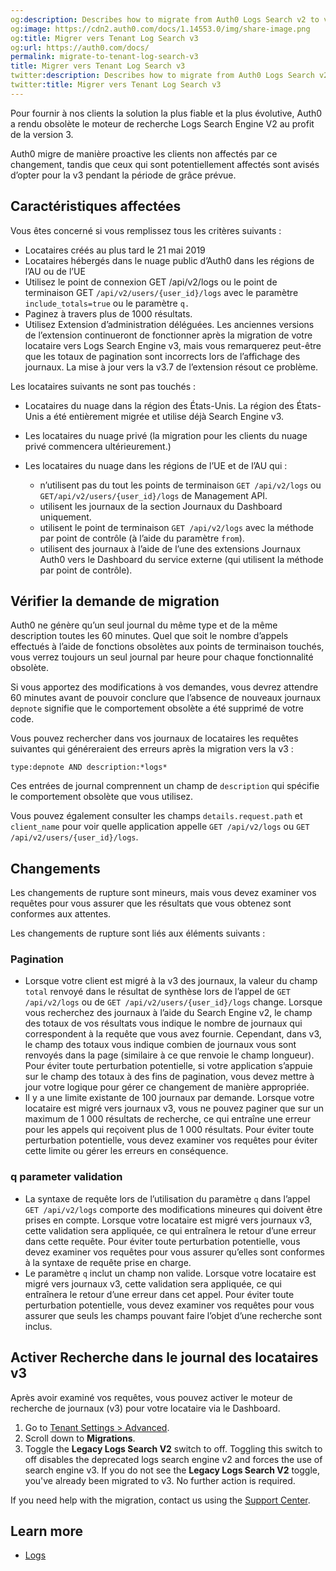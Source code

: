 ```yaml
---
og:description: Describes how to migrate from Auth0 Logs Search v2 to v3.
og:image: https://cdn2.auth0.com/docs/1.14553.0/img/share-image.png
og:title: Migrer vers Tenant Log Search v3
og:url: https://auth0.com/docs/
permalink: migrate-to-tenant-log-search-v3
title: Migrer vers Tenant Log Search v3
twitter:description: Describes how to migrate from Auth0 Logs Search v2 to v3.
twitter:title: Migrer vers Tenant Log Search v3
---
```


Pour fournir à nos clients la solution la plus fiable et la plus évolutive, Auth0 a rendu obsolète le moteur de recherche Logs Search Engine V2 au profit de la version 3.

Auth0 migre de manière proactive les clients non affectés par ce changement, tandis que ceux qui sont potentiellement affectés sont avisés d’opter pour la v3 pendant la période de grâce prévue.

## Caractéristiques affectées

Vous êtes concerné si vous remplissez tous les critères suivants :

* Locataires créés au plus tard le 21 mai 2019
* Locataires hébergés dans le nuage public d’Auth0 dans les régions de l’AU ou de l’UE
* Utilisez le point de connexion GET /api/v2/logs ou le point de terminaison GET `/api/v2/users/{user_id}/logs` avec le paramètre `include_totals=true` ou le paramètre `q.`
* Paginez à travers plus de 1000 résultats.
* Utilisez Extension d’administration déléguées. Les anciennes versions de l’extension continueront de fonctionner après la migration de votre locataire vers Logs Search Engine v3, mais vous remarquerez peut-être que les totaux de pagination sont incorrects lors de l’affichage des journaux. La mise à jour vers la v3.7 de l’extension résout ce problème.

Les locataires suivants ne sont pas touchés :

* Locataires du nuage dans la région des États-Unis. La région des États-Unis a été entièrement migrée et utilise déjà Search Engine v3.
* Les locataires du nuage privé (la migration pour les clients du nuage privé commencera ultérieurement.)
* Les locataires du nuage dans les régions de l’UE et de l’AU qui :

  + n’utilisent pas du tout les points de terminaison `GET /api/v2/logs` ou `GET/api/v2/users/{user_id}/logs` de Management API.
  + utilisent les journaux de la section Journaux du Dashboard uniquement.
  + utilisent le point de terminaison `GET /api/v2/logs` avec la méthode par point de contrôle (à l’aide du paramètre `from`).
  + utilisent des journaux à l’aide de l’une des extensions Journaux Auth0 vers le Dashboard du service externe (qui utilisent la méthode par point de contrôle).

## Vérifier la demande de migration

Auth0 ne génère qu’un seul journal du même type et de la même description toutes les 60 minutes. Quel que soit le nombre d’appels effectués à l’aide de fonctions obsolètes aux points de terminaison touchés, vous verrez toujours un seul journal par heure pour chaque fonctionnalité obsolète.

Si vous apportez des modifications à vos demandes, vous devrez attendre 60 minutes avant de pouvoir conclure que l’absence de nouveaux journaux `depnote` signifie que le comportement obsolète a été supprimé de votre code.

Vous pouvez rechercher dans vos journaux de locataires les requêtes suivantes qui généreraient des erreurs après la migration vers la v3 :

`type:depnote AND description:*logs*`

Ces entrées de journal comprennent un champ de `description` qui spécifie le comportement obsolète que vous utilisez.

Vous pouvez également consulter les champs `details.request.path` et `client_name` pour voir quelle application appelle `GET /api/v2/logs` ou `GET /api/v2/users/{user_id}/logs`.

## Changements

Les changements de rupture sont mineurs, mais vous devez examiner vos requêtes pour vous assurer que les résultats que vous obtenez sont conformes aux attentes.

Les changements de rupture sont liés aux éléments suivants :

### Pagination

* Lorsque votre client est migré à la v3 des journaux, la valeur du champ `total` renvoyé dans le résultat de synthèse lors de l’appel de `GET /api/v2/logs` ou de `GET /api/v2/users/{user_id}/logs` change. Lorsque vous recherchez des journaux à l’aide du Search Engine v2, le champ des totaux de vos résultats vous indique le nombre de journaux qui correspondent à la requête que vous avez fournie. Cependant, dans v3, le champ des totaux vous indique combien de journaux vous sont renvoyés dans la page (similaire à ce que renvoie le champ longueur). Pour éviter toute perturbation potentielle, si votre application s’appuie sur le champ des totaux à des fins de pagination, vous devez mettre à jour votre logique pour gérer ce changement de manière appropriée.
* Il y a une limite existante de 100 journaux par demande. Lorsque votre locataire est migré vers journaux v3, vous ne pouvez paginer que sur un maximum de 1 000 résultats de recherche, ce qui entraîne une erreur pour les appels qui reçoivent plus de 1 000 résultats. Pour éviter toute perturbation potentielle, vous devez examiner vos requêtes pour éviter cette limite ou gérer les erreurs en conséquence.

### q parameter validation

* La syntaxe de requête lors de l’utilisation du paramètre `q` dans l’appel `GET /api/v2/logs` comporte des modifications mineures qui doivent être prises en compte. Lorsque votre locataire est migré vers journaux v3, cette validation sera appliquée, ce qui entraînera le retour d’une erreur dans cette requête. Pour éviter toute perturbation potentielle, vous devez examiner vos requêtes pour vous assurer qu’elles sont conformes à la syntaxe de requête prise en charge.
* Le paramètre `q` inclut un champ non valide. Lorsque votre locataire est migré vers journaux v3, cette validation sera appliquée, ce qui entraînera le retour d’une erreur dans cet appel. Pour éviter toute perturbation potentielle, vous devez examiner vos requêtes pour vous assurer que seuls les champs pouvant faire l’objet d’une recherche sont inclus.

## Activer Recherche dans le journal des locataires v3

Après avoir examiné vos requêtes, vous pouvez activer le moteur de recherche de journaux (v3) pour votre locataire via le Dashboard.

1. Go to [Tenant Settings > Advanced](https://manage.auth0.com/#/tenant/advanced).
2. Scroll down to **Migrations**.
3. Toggle the **Legacy Logs Search V2** switch to off. Toggling this switch to off disables the deprecated logs search engine v2 and forces the use of search engine v3. If you do not see the **Legacy Logs Search V2** toggle, you've already been migrated to v3. No further action is required.

If you need help with the migration, contact us using the [Support Center](https://support.auth0.com/).

## Learn more

* [Logs](/docs/deploy-monitor/logs)